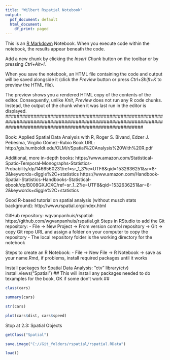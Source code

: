```yaml
---
title: "Wilbert Rspatial Notebook"
output:
  pdf_document: default
  html_document:
    df_print: paged
---
```


This is an [R Markdown](http://rmarkdown.rstudio.com) Notebook. When you execute code within the notebook, the results appear beneath the code. 

Add a new chunk by clicking the *Insert Chunk* button on the toolbar or by pressing *Ctrl+Alt+I*.

When you save the notebook, an HTML file containing the code and output will be saved alongside it (click the *Preview* button or press *Ctrl+Shift+K* to preview the HTML file).

The preview shows you a rendered HTML copy of the contents of the editor. Consequently, unlike *Knit*, *Preview* does not run any R code chunks. Instead, the output of the chunk when it was last run in the editor is displayed.
#################################################################################################################################################################

Book: Applied Spatial Data Analysis with R, Roger S. Bivand, Edzer J. Pebesma, Virgilio Gómez-Rubio
Book URL: http://gis.humboldt.edu/OLM/r/Spatial%20Analysis%20With%20R.pdf

Additional, more in-depth books: 
https://www.amazon.com/Statistical-Spatio-Temporal-Monographs-Statistics-Probability/dp/1466560231/ref=sr_1_3?ie=UTF8&qid=1532636251&sr=8-3&keywords=diggle%2C+statistics
https://www.amazon.com/Handbook-Spatial-Statistics-Handbooks-Statistical-ebook/dp/B008GXJOXC/ref=sr_1_2?ie=UTF8&qid=1532636251&sr=8-2&keywords=diggle%2C+statistics

Good R-based tutorial on spatial analysis (without musch stats background): http://www.rspatial.org/index.html

GitHub repository: wgvanpanhuis/rspatial: https://github.com/wgvanpanhuis/rspatial.git
Steps in RStudio to add the Git repository:
- File -> New Project -> From version control repository -> Git -> copy Git repo URL and assign a folder on your computer to copy the repository
- The local repository folder is the working directory for the notebook

Steps to create an R Notebook:
- File -> New File -> R Notebook -> save as your name.Rmd, if problems, install required packages until it works

Install packages for Spatial Data Analysis: "ctv"
library(ctv)
install.views("Spatial") ## This will install any packages needed to do texamples for the book, OK if some don't work ##

```r
class(cars)
```
```r
summary(cars)
```
```r
str(cars)
```
```r
plot(cars$dist, cars$speed)
```

Stop at 2.3: Spatial Objects

```r
getClass("Spatial")
```

```r
save.image("C://Git_folders/rspatial/rspatial.RData")
```

```r
load()
```








